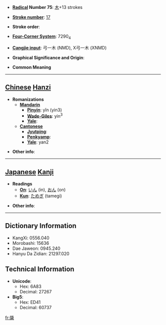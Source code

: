 * '''[[Wiktionary:Chinese radical index| Radical]] Number 75''': [[Wiktionary:Chinese radical index 木|木]]+13 strokes

* '''[[Wiktionary:Chinese total strokes index|Stroke number]]''': [[Wiktionary:Chinese total strokes index 17|17]]

* '''Stroke order''': 

* '''[[Wiktionary:Chinese four corner index|Four-Corner System]]''': 7290<sub>4</sub>

* '''[[Wiktionary:Chinese Cangjie index|Cangjie input]]''': 弓一木 (NMD), X弓一木 (XNMD)

* '''Graphical Significance and Origin''': 

* '''Common Meaning'''

----

== [[Chinese]] [[Hanzi]] ==

* '''Romanizations'''
** '''[[Mandarin]]'''
*** '''[[Pinyin]]''': yǐn (yin3)
*** '''[[Wade-Giles]]''': yin<sup>3</sup>
*** '''[[Yale]]''': 
** '''[[Cantonese]]'''
*** '''[[Jyutping]]''':
*** '''[[Penkyamp]]''': 
*** '''[[Yale]]''': yan2

* '''Other info''': 

----

== [[Japanese]] [[Kanji]] ==

* '''Readings'''
** '''[[On]]''': [[いん]] (in), [[おん]] (on)
** '''[[Kun]]''': [[ためぎ]] (tamegi)

* '''Other info''':  

----

== Dictionary Information ==

* KangXi: 0556.040
* Morobashi: 15636
* Dae Jaweon: 0945.240
* Hanyu Da Zidian: 21297.020

== Technical Information ==

* '''Unicode''':
** Hex: 6A83
** Decimal: 27267
* '''Big5''':
** Hex: ED41
** Decimal: 60737

[[fr:檃]]